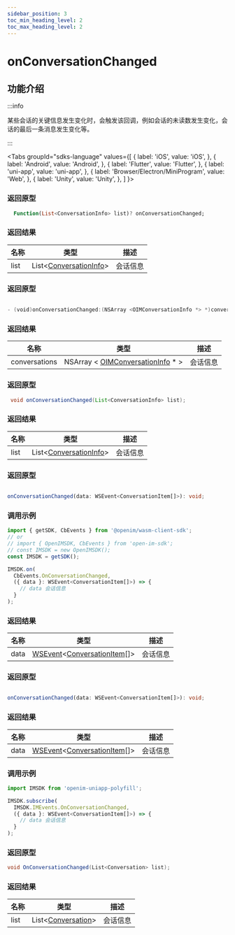 ```yaml
---
sidebar_position: 3
toc_min_heading_level: 2
toc_max_heading_level: 2
---
```


# onConversationChanged

## 功能介绍

:::info

某些会话的关键信息发生变化时，会触发该回调，例如会话的未读数发生变化，会话的最后一条消息发生变化等。

:::

<Tabs
groupId="sdks-language"
values={[
{ label: 'iOS', value: 'iOS', },
{ label: 'Android', value: 'Android', },
{ label: 'Flutter', value: 'Flutter', },
{ label: 'uni-app', value: 'uni-app', },
{ label: 'Browser/Electron/MiniProgram', value: 'Web', },
{ label: 'Unity', value: 'Unity', },
]
}>

<TabItem value="Flutter">

### 返回原型

```dart showLineNumbers
  Function(List<ConversationInfo> list)? onConversationChanged;
```

### 返回结果

| 名称 | 类型                                                                        | 描述     |
| ---- | --------------------------------------------------------------------------- | -------- |
| list | List<[ConversationInfo](docs/sdks/class/conversation/conversationInfo.mdx)> | 会话信息 |

</TabItem>

<TabItem value="iOS">

### 返回原型

```swift showLineNumbers

- (void)onConversationChanged:(NSArray <OIMConversationInfo *> *)conversations;

```

### 返回结果

| 名称          | 类型                                                                                    | 描述     |
| ------------- | --------------------------------------------------------------------------------------- | -------- |
| conversations | NSArray < [OIMConversationInfo](docs/sdks/class/conversation/conversationInfo.mdx) \* > | 会话信息 |

</TabItem>

<TabItem value="Android">

### 返回原型

```java showLineNumbers
 void onConversationChanged(List<ConversationInfo> list);
```

### 返回结果

| 名称 | 类型                                                                        | 描述     |
| ---- | --------------------------------------------------------------------------- | -------- |
| list | List<[ConversationInfo](docs/sdks/class/conversation/conversationInfo.mdx)> | 会话信息 |

</TabItem>


<TabItem value="Web">

### 返回原型

```ts showLineNumbers

onConversationChanged(data: WSEvent<ConversationItem[]>): void;

```

### 调用示例

```js showLineNumbers
import { getSDK, CbEvents } from '@openim/wasm-client-sdk';
// or
// import { OpenIMSDK, CbEvents } from 'open-im-sdk';
// const IMSDK = new OpenIMSDK();
const IMSDK = getSDK();

IMSDK.on(
  CbEvents.OnConversationChanged,
  ({ data }: WSEvent<ConversationItem[]>) => {
    // data 会话信息
  }
);
```

### 返回结果

| 名称 | 类型                                                                                                             | 描述     |
| ---- | ---------------------------------------------------------------------------------------------------------------- | -------- |
| data | [WSEvent](docs/sdks/class/response.mdx)<[ConversationItem](docs/sdks/class/conversation/conversationInfo.mdx)[]> | 会话信息 |

</TabItem>

<TabItem value="uni-app">

### 返回原型

```ts showLineNumbers

onConversationChanged(data: WSEvent<ConversationItem[]>): void;

```

### 返回结果

| 名称 | 类型                                                                                                             | 描述     |
| ---- | ---------------------------------------------------------------------------------------------------------------- | -------- |
| data | [WSEvent](docs/sdks/class/response.mdx)<[ConversationItem](docs/sdks/class/conversation/conversationInfo.mdx)[]> | 会话信息 |

### 调用示例

```js showLineNumbers
import IMSDK from 'openim-uniapp-polyfill';

IMSDK.subscribe(
  IMSDK.IMEvents.OnConversationChanged,
  ({ data }: WSEvent<ConversationItem[]>) => {
    // data 会话信息
  }
);
```

</TabItem>
<TabItem value="Unity">

### 返回原型

```C# showLineNumbers
void OnConversationChanged(List<Conversation> list);
```

### 返回结果

| 名称 | 类型                                                                        | 描述     |
| ---- | --------------------------------------------------------------------------- | -------- |
| list | List<[Conversation](docs/sdks/class/conversation/conversationInfo.mdx)> | 会话信息 |

</TabItem>
</Tabs>

